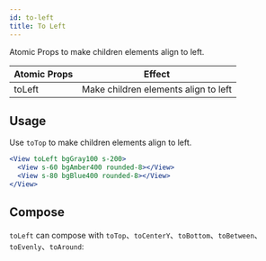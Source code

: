 ```yaml
---
id: to-left
title: To Left
---
```


Atomic Props to make children elements align to left.


| Atomic Props | Effect                               |
| ------------ | ------------------------------------ |
| toLeft       | Make children elements align to left |

## Usage

Use `toTop` to make children elements align to left.

```jsx live
<View toLeft bgGray100 s-200>
  <View s-60 bgAmber400 rounded-8></View>
  <View s-80 bgBlue400 rounded-8></View>
</View>
```

## Compose

`toLeft` can compose with `toTop`、`toCenterY`、`toBottom`、`toBetween`、`toEvenly`、`toAround`:

<LayoutEngine3 />
